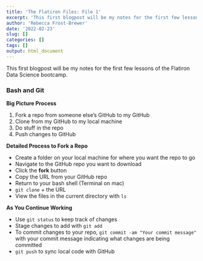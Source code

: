 ```yaml
---
title: 'The Flatiron Files: File 1'
excerpt: 'This first blogpost will be my notes for the first few lessons of the Flatiron Data Science bootcamp.'
author: 'Rebecca Frost-Brewer'
date: '2022-02-23'
slug: []
categories: []
tags: []
output: html_document
---
```


This first blogpost will be my notes for the first few lessons of the Flatiron Data Science bootcamp.

### Bash and Git

**Big Picture Process**

1. Fork a repo from someone else's GitHub to my GitHub
1. Clone from my GitHub to my local machine
1. Do stuff in the repo
1. Push changes to GitHub


**Detailed Process to Fork a Repo**

+ Create a folder on your local machine for where you want the repo to go
+ Navigate to the GitHub repo you want to download
+ Click the **fork** button
+ Copy the URL from your GitHub repo 
+ Return to your bash shell (Terminal on mac)
+ `git clone` + the URL
+ View the files in the current directory with `ls`


**As You Continue Working**

+ Use `git status` to keep track of changes
+ Stage changes to add with `git add`
+ To commit changes to your repo, `git commit -am "Your commit message"` with your commit message indicating what changes are being committed
+ `git push` to sync local code with GitHub




